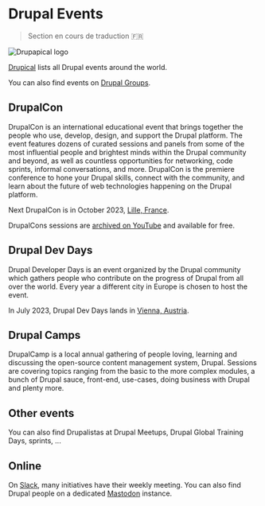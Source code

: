 # Drupal Events

> Section en cours de traduction 🇫🇷

![Drupapical logo](/assets/images/docs/drupical-map.png)

[Drupical](https://www.drupical.com/) lists all Drupal events around the world.

You can also find events on [Drupal Groups](https://groups.drupal.org/events).

## DrupalCon

DrupalCon is an international educational event that brings together the people who use, develop, design, and support the Drupal platform. The event features dozens of curated sessions and panels from some of the most influential people and brightest minds within the Drupal community and beyond, as well as countless opportunities for networking, code sprints, informal conversations, and more. DrupalCon is the premiere conference to hone your Drupal skills, connect with the community, and learn about the future of web technologies happening on the Drupal platform.

Next DrupalCon is in October 2023, [Lille, France](https://events.drupal.org/lille2023).

DrupalCons sessions are [archived on YouTube](https://www.youtube.com/user/DrupalAssociation/playlists) and available for free.

## Drupal Dev Days

Drupal Developer Days is an event organized by the Drupal community which gathers people who contribute
on the progress of Drupal from all over the world.
Every year a different city in Europe is chosen to host the event.

In July 2023, Drupal Dev Days lands in [Vienna, Austria](https://ddd23.drupalcamp.at/).

## Drupal Camps

DrupalCamp is a local annual gathering of people loving, learning and discussing the open-source
content management system, Drupal. 
Sessions are covering topics ranging from the basic to the more complex modules, 
a bunch of Drupal sauce, front-end, use-cases, doing business with Drupal and plenty more.

## Other events

You can also find Drupalistas at Drupal Meetups, Drupal Global Training Days, sprints, ...

## Online

On [Slack](https://www.drupal.org/slack), many initiatives have their weekly meeting. You can also find Drupal people on a 
dedicated [Mastodon](https://drupal.community) instance.
